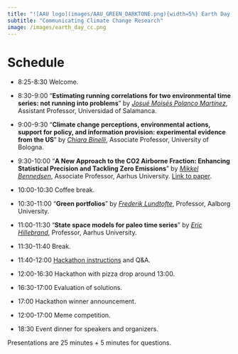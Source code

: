 ```yaml
---
title: "![AAU logo](images/AAU_GREEN_DARKTONE.png){width=5%} Earth Day 2024"
subtitle: "Communicating Climate Change Research"
image: /images/earth_day_cc.png
---
```


# Schedule

- 8:25-8:30 Welcome.

- 8:30-9:00 "**Estimating running correlations for two environmental time series: not running into problems**" by *[Josué Moisés Polanco Martínez](https://www.researchgate.net/profile/Josue-Polanco-Martinez)*, Assistant Professor, Universidad of Salamanca.

- 9:00-9:30 "**Climate change perceptions, environmental actions, support for policy, 
and information provision: experimental evidence from the US**" by *[Chiara Binelli](https://sites.google.com/view/chiara-binelli/home)*, Associate Professor, University of Bologna.

- 9:30-10:00 "**A New Approach to the CO2 Airborne Fraction: Enhancing Statistical Precision and Tackling Zero Emissions**" by *[Mikkel Bennedsen](https://sites.google.com/site/mbennedsen/)*, Associate Professor, Aarhus University. [Link to paper](https://arxiv.org/abs/2311.01053).

- 10:00-10:30 Coffee break.

- 10:30-11:00 "**Green portfolios**" by *[Frederik Lundtofte](https://sites.google.com/site/frederiklundtofte/)*, Professor, Aalborg University.

- 11:00-11:30 “**State space models for paleo time series**" by *[Eric Hillebrand](https://sites.google.com/site/erichillebrand/)*, Professor, Aarhus University.

- 11:30-11:40 Break.

- 11:40-12:00 [Hackathon instructions](earthday2024_hackathon.qmd#instructions) and Q&A.

- 12:00-16:30 Hackathon with pizza drop around 13:00. 

- 16:30-17:00 Evaluation of solutions.

- 17:00 Hackathon winner announcement.

- 12:00-17:00 Meme competition.

- 18:30 Event dinner for speakers and organizers.

Presentations are 25 minutes + 5 minutes for questions.
